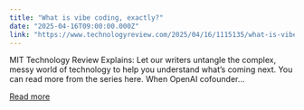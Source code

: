 ```yaml
---
title: "What is vibe coding, exactly?"
date: "2025-04-16T09:00:00.000Z"
link: "https://www.technologyreview.com/2025/04/16/1115135/what-is-vibe-coding-exactly/"
---
```


MIT Technology Review Explains: Let our writers untangle the complex, messy world of technology to help you understand what’s coming next. You can read more from the series here. When OpenAI cofounder...

[Read more](https://www.technologyreview.com/2025/04/16/1115135/what-is-vibe-coding-exactly/)

